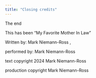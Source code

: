 ```yaml
---
title: "Closing credits"
---
```


The end

This has been "My Favorite Mother In Law"

Written by: Mark Niemann-Ross ,

performed by: Mark Niemann-Ross

text copyright 2024 Mark Niemann-Ross

production copyright Mark Niemann-Ross

